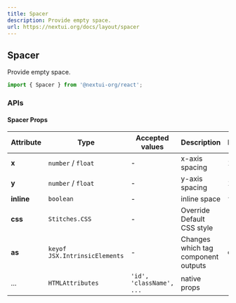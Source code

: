 ```yaml
---
title: Spacer
description: Provide empty space.
url: https://nextui.org/docs/layout/spacer
---
```


## Spacer

Provide empty space.

```jsx
import { Spacer } from '@nextui-org/react';
```

<CarbonAd />

<Spacer y={2} />

<Playground
  title="Vertical"
  files={spacerContent.vertical}
/>

<Playground
  title="Horizontal"
  files={spacerContent.horizontal}
/>

<Spacer y={3} />

### APIs

<Spacer y={2} />

#### Spacer Props

| Attribute  | Type                          | Accepted values          | Description                         | Default |
| ---------- | ----------------------------- | ------------------------ | ----------------------------------- | ------- |
| **x**      | `number` / `float`            | -                        | x-axis spacing                      | 1       |
| **y**      | `number` / `float`            | -                        | y-axis spacing                      | 1       |
| **inline** | `boolean`                     | -                        | inline space                        | `false` |
| **css**    | `Stitches.CSS`                | -                        | Override Default CSS style          | -       |
| **as**     | `keyof JSX.IntrinsicElements` | -                        | Changes which tag component outputs | `div`   |
| ...        | `HTMLAttributes`              | `'id', 'className', ...` | native props                        | -       |

